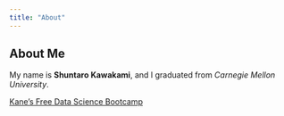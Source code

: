 ```yaml
---
title: "About"
---
```


## About Me

My name is **Shuntaro Kawakami**, and I graduated from *Carnegie Mellon University*.

[Kane's Free Data Science Bootcamp](https://bootcamp.davidkane.info)

